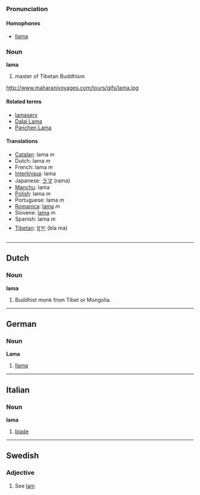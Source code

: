 === Pronunciation ===
==== Homophones ====
*[[llama]]

=== Noun ===
'''lama'''

#master of Tibetan Buddhism

http://www.maharanivoyages.com/tours/gifs/lama.jpg

==== Related terms ====
*[[lamasery]]
*[[Dalai Lama]]
*[[Panchen Lama]]

==== Translations ====
*[[Catalan]]: lama ''m''
*Dutch: lama ''m''
*French: lama ''m''
*[[Interlingua]]: lama
*Japanese: [[ラマ]] (rama)
*[[Manchu]]: lama
*[[Polish]]: lama ''m''
*Portuguese: lama ''m''
*[[Romanica]]: [[lama]] ''m''
*Slovene: [[lama]] ''m''
*Spanish: lama ''m''
*[[Tibetan]]: [[བླ་མ་]] (bla ma)
----

== Dutch ==
=== Noun ===
'''lama'''

#Buddhist monk from Tibet or Mongolia.

----

== German ==
=== Noun ===
'''Lama'''

#[[llama]]

----

== Italian ==
=== Noun ===
'''lama'''

#[[blade]]

----
==Swedish==
===Adjective===

#See [[lam#Swedish|lam]]
